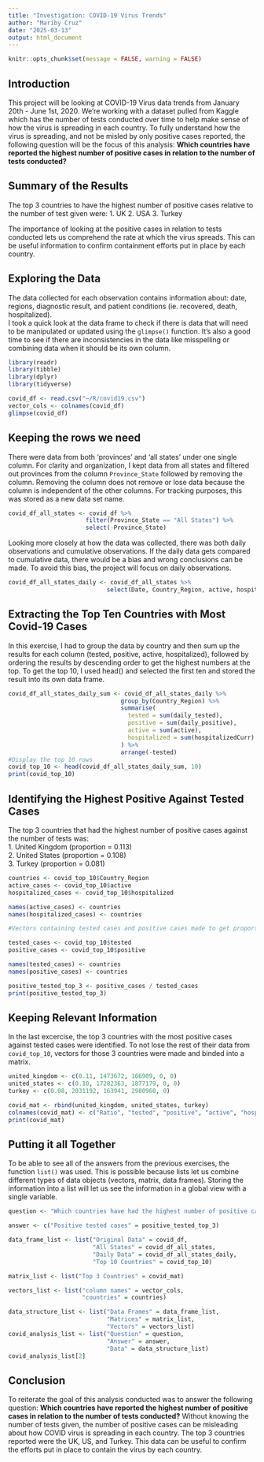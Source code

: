 ```yaml
---
title: "Investigation: COVID-19 Virus Trends"
author: "Mariby Cruz"
date: "2025-03-13"
output: html_document
---
```


```r
knitr::opts_chunk$set(message = FALSE, warning = FALSE)
```

## Introduction  
This project will be looking at COVID-19 Virus data trends from January 20th - June 1st, 2020. We're working with a dataset pulled from Kaggle which has the number of tests conducted over time to help make sense of how the virus is spreading in each country. To fully understand how the virus is spreading, and not be misled by only positive cases reported, the following question will be the focus of this analysis: **Which countries have reported the highest number of positive cases in relation to the number of tests conducted?**  

## Summary of the Results  

The top 3 countries to have the highest number of positive cases relative to the number of test given were:
1. UK
2. USA
3. Turkey

The importance of looking at the positive cases in relation to tests conducted lets us comprehend the rate at which the virus spreads. This can be useful information to confirm containment efforts put in place by each country. 

## Exploring the Data  
The data collected for each observation contains information about:
date, regions, diagnostic result, and patient conditions (ie. recovered, death, hospitalized).  
I took a quick look at the data frame to check if there is data that will need to be manipulated or updated using the `glimpse()` function. It's also a good time to see if there are inconsistencies in the data like misspelling or combining data when it should be its own column.

```r
library(readr)
library(tibble)
library(dplyr)
library(tidyverse)
```

```r
covid_df <- read.csv("~/R/covid19.csv")
vector_cols <- colnames(covid_df)
glimpse(covid_df)
```

## Keeping the rows we need

There were data from both 'provinces' and 'all states' under one single column. For clarity and organization, I kept data from all states and filtered out provinces from the column `Province_State` followed by removing the column.
Removing the column does not remove or lose data because the column is independent of the other columns. For tracking purposes, this was stored as a new data set name. 

```r
covid_df_all_states <- covid_df %>% 
                      filter(Province_State == "All States") %>%
                      select(-Province_State)
```

Looking more closely at how the data was collected, there was both daily observations and cumulative observations. If the daily data gets compared to cumulative data, there would be a bias and wrong conclusions can be made. To avoid this bias, the project will focus on daily observations.

```r
covid_df_all_states_daily <- covid_df_all_states %>%
                            select(Date, Country_Region, active, hospitalizedCurr, daily_tested, daily_positive)
```

## Extracting the Top Ten Countries with Most Covid-19 Cases

In this exercise, I had to group the data by country and then sum up the results for each column (tested, positive, active, hospitalized), followed by ordering the results by descending order to get the highest numbers at the top. To get the top 10, I used head() and selected the first ten and stored the result into its own data frame. 

```r
covid_df_all_states_daily_sum <- covid_df_all_states_daily %>%
                                group_by(Country_Region) %>%
                                summarise(
                                  tested = sum(daily_tested),
                                  positive = sum(daily_positive),
                                  active = sum(active),
                                  hospitalized = sum(hospitalizedCurr)
                                ) %>%
                                arrange(-tested)
#Display the top 10 rows
covid_top_10 <- head(covid_df_all_states_daily_sum, 10)
print(covid_top_10)
```

## Identifying the Highest Positive Against Tested Cases

The top 3 countries that had the highest number of positive cases against the number of tests was:  
1. United Kingdom (proportion = 0.113)  
2. United States (proportion = 0.108)  
3. Turkey (proportion = 0.081)

```r
countries <- covid_top_10$Country_Region
active_cases <- covid_top_10$active
hospitalized_cases <- covid_top_10$hospitalized

names(active_cases) <- countries
names(hospitalized_cases) <- countries
```

```r
#Vectors containing tested cases and positive cases made to get proportions by country

tested_cases <- covid_top_10$tested
positive_cases <- covid_top_10$positive

names(tested_cases) <- countries
names(positive_cases) <- countries

positive_tested_top_3 <- positive_cases / tested_cases
print(positive_tested_top_3)
```

## Keeping Relevant Information

In the last excercise, the top 3 countries with the most positive cases against tested cases were identified. To not lose the rest of their data from `covid_top_10`, vectors for those 3 countries were made and binded into a matrix. 

```r
united_kingdom <- c(0.11, 1473672, 166909, 0, 0)
united_states <- c(0.10, 17282363, 1877179, 0, 0)
turkey <- c(0.08, 2031192, 163941, 2980960, 0)

covid_mat <- rbind(united_kingdom, united_states, turkey)
colnames(covid_mat) <- c("Ratio", "tested", "positive", "active", "hospitalized")
print(covid_mat)
```

## Putting it all Together

To be able to see all of the answers from the previous exercises, the function `list()` was used. This is possible because lists let us combine different types of data objects (vectors, matrix, data frames). Storing the information into a list will let us see the information in a global view with a single variable.

```r
question <- "Which countries have had the highest number of positive cases against the number of tests?"

answer <- c("Positive tested cases" = positive_tested_top_3)

data_frame_list <- list("Original Data" = covid_df, 
                        "All States" = covid_df_all_states,
                        "Daily Data" = covid_df_all_states_daily, 
                        "Top 10 Countries" = covid_top_10)

matrix_list <- list("Top 3 Countries" = covid_mat)

vectors_list <- list("column names" = vector_cols, 
                     "countries" = countries)

data_structure_list <- list("Data Frames" = data_frame_list,
                            "Matrices" = matrix_list,
                            "Vectors" = vectors_list)
covid_analysis_list <- list("Question" = question,
                            "Answer" = answer,
                            "Data" = data_structure_list)
covid_analysis_list[2]
```

## Conclusion  

To reiterate the goal of this analysis conducted was to answer the following question: **Which countries have reported the highest number of positive cases in relation to the number of tests conducted?** Without knowing the number of tests given, the number of positive cases can be misleading about how COVID virus is spreading in each country. The top 3 countries reported were the UK, US, and Turkey. 
This data can be useful to confirm the efforts put in place to contain the virus by each country. 

